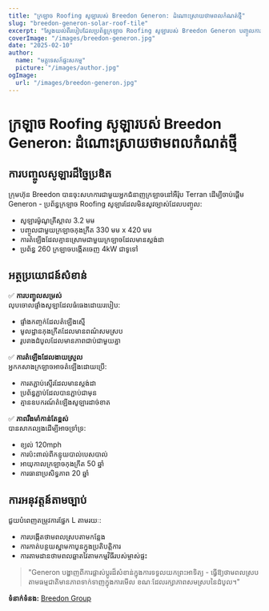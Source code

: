 ```yaml
---
title: "ក្រឡាច Roofing សូឡារបស់ Breedon Generon: ដំណោះស្រាយថាមពលកំណត់ថ្មី"
slug: "breedon-generon-solar-roof-tile"
excerpt: "ស្វែងយល់ពីរបៀបដែលប្រព័ន្ធក្រឡាច Roofing សូឡារបស់ Breedon Generon បញ្ចូលការបង្កើតថាមពលកំណត់ថ្មីជាមួយនឹងសម្រស់ក្រឡាចបុរាណ។"
coverImage: "/images/breedon-generon.jpg"
date: "2025-02-10"
author:
  name: "មគ្គុទេសក៍ផ្ទះសកម្ម"
  picture: "/images/author.jpg"
ogImage:
  url: "/images/breedon-generon.jpg"
---
```


# ក្រឡាច Roofing សូឡារបស់ Breedon Generon: ដំណោះស្រាយថាមពលកំណត់ថ្មី

## ការបញ្ចូលសូឡារដ៏ច្នៃប្រឌិត

ក្រុមហ៊ុន Breedon បានចុះសហការជាមួយអ្នកជំនាញក្រឡាចនៅអឺរ៉ុប Terran ដើម្បីចាប់ផ្តើម Generon - ប្រព័ន្ធក្រឡាច Roofing សូឡារដែលមិនសូវច្បាស់ដែលបញ្ចូល:

- សូឡារម៉ូណូគ្រីស្តាល 3.2 មម
- បញ្ចូលជាមួយក្រឡាចកុងក្រីត 330 មម x 420 មម
- ការតំឡើងដែលគ្មានស្រោមជាមួយក្រឡាចដែលមានស្តង់ដា
- ប្រព័ន្ធ 260 ក្រឡាចបង្កើតចេញ 4kW ជាទូទៅ

## អត្ថប្រយោជន៍សំខាន់

✅ **ការបញ្ចូលសម្រស់**  
លុបចោលផ្ទាំងសូឡាដែលធំធេងដោយរបៀប:
- ផ្ទាំងកញ្ចក់ដែលតំឡើងស្មើ
- មូលដ្ឋានកុងក្រីតដែលមានពណ៌សមស្រប
- រូបរាងដំបូលដែលមានភាពជាប់ជាមួយគ្នា

✅ **ការតំឡើងដែលងាយស្រួល**  
អ្នកកសាងក្រឡាចអាចតំឡើងដោយប្រើ:
- ការតភ្ជាប់ស្ទើរដែលមានស្តង់ដា
- ប្រព័ន្ធភ្ជាប់ដែលបានភ្ជាប់ជាមុន
- គ្មានឧបករណ៍តំឡើងសូឡារដាច់ខាត

✅ **ភាពរឹងមាំកាន់តែខ្ពស់**  
បានសាកល្បងដើម្បីអាចទ្រាំទ្រ:
- ខ្យល់ 120mph
- ការប៉ះពាល់ពីកន្ទុយបាល់បេសបាល់
- អាយុកាលក្រឡាចកុងក្រីត 50 ឆ្នាំ
- ការធានាប្រសិទ្ធភាព 20 ឆ្នាំ

## ការអនុវត្តន៍តាមច្បាប់

ជួយបំពេញតម្រូវការផ្នែក L តាមរយៈ:
- ការបង្កើតថាមពលស្របតាមកន្លែង
- ការកាត់បន្ថយស្នាមកាបូនក្នុងប្រតិបត្តិការ
- ការតាមដានថាមពលឆ្លាតវៃតាមកម្មវិធីរបស់ម្ចាស់ផ្ទះ

> "Generon បង្ហាញពីការផ្លាស់ប្តូរដ៏សំខាន់ក្នុងការទទួលយកព្រះអាទិត្យ - ធ្វើឱ្យថាមពលស្របតាមធម្មជាតិមានភាពទាក់ទាញក្នុងការមើល ខណៈដែលរក្សាភាពសមស្របនៃដំបូល។"  

**ទំនាក់ទំនង:** [Breedon Group](https://www.breedongroup.com)